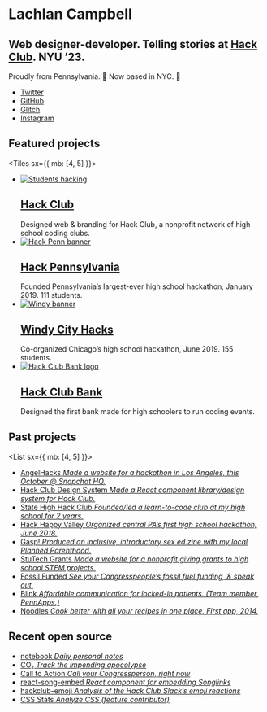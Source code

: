 
<Banner>

<Construction />

# Lachlan Campbell

## Web designer-developer. Telling stories at [Hack Club](https://hackclub.com). NYU ’23.

Proudly from Pennsylvania.&nbsp;🌲
Now based in NYC.&nbsp;🗽

- [Twitter](https://twitter.com/lachlanjc)
- [GitHub](https://github.com/lachlanjc)
- [Glitch](https://glitch.com/@lachlanjc)
- [Instagram](https://instagram.com/@lachlan.jc)

</Banner>

## Featured projects

<Tiles sx={{ mb: [4, 5] }}>

- [![Students hacking](https://hackclub.com/social-photo_2.jpg)][hack club]
  ## [Hack Club][]
  Designed web & branding for Hack Club, a nonprofit network of high school coding clubs.
- [![Hack Penn banner](https://nyu.lachlanjc.me/projects/hackpenn.png)][hack pennsylvania]
  ## [Hack Pennsylvania][]
  Founded Pennsylvania’s largest-ever high school hackathon, January 2019. 111 students.
- [![Windy banner](https://windyhacks.com/card_1.png)][windy city hacks]
  ## [Windy City Hacks][]
  Co-organized Chicago’s high school hackathon, June 2019. 155 students.
- [![Hack Club Bank logo](https://hackclub.com/cards/bank_one.png)][hack club bank]
  ## [Hack Club Bank][]
  Designed the first bank made for high schoolers to run coding events.

[hack club]: https://hackclub.com/
[hack club bank]: https://hackclub.com/bank/
[hack pennsylvania]: https://hackpenn.com
[windy city hacks]: https://windyhacks.com

</Tiles>

## Past projects

<List sx={{ mb: [4, 5] }}>

- [AngelHacks *Made a website for a hackathon in Los Angeles, this October @ Snapchat HQ.*](https://angelhacks.org)
- [Hack Club Design System *Made a React component library/design system for Hack Club.*](https://design.hackclub.com)
- [State High Hack Club *Founded/led a learn-to-code club at my high school for 2 years.*](https://statehigh.hackclub.com)
- [Hack Happy Valley *Organized central PA’s first high school hackathon, June 2018.*](https://hackhappyvalley.com)
- [Gasp! *Produced an inclusive, introductory sex ed zine with my local Planned Parenthood.*](https://gasp.now.sh)
- [StuTech Grants *Made a website for a nonprofit giving grants to high school STEM projects.*](https://grants.stutech.org)
- [Fossil Funded *See your Congresspeople’s fossil fuel funding, & speak out.*](https://lachlanjc.me/fossilfunded)
- [Blink *Affordable communication for locked-in patients. (Team member, PennApps.)*](https://blink.care)
- [Noodles *Cook better with all your recipes in one place. First app, 2014.*](https://getnoodl.es)

</List>

## Recent open source

<List>

- [notebook *Daily personal notes*](https://notebook.lachlanjc.me)
- [CO₂ *Track the impending apocolypse*](https://co2.now.sh)
- [Call to Action *Call your Congressperson, right now*](https://congress.now.sh)
- [react-song-embed *React component for embedding Songlinks*](https://lachlanjc.me/react-song-embed)
- [hackclub-emoji *Analysis of the Hack Club Slack’s emoji reactions*](https://hackclub-emoji.now.sh)
- [CSS Stats *Analyze CSS (feature contributor)*](https://cssstats.com/)

</List>
